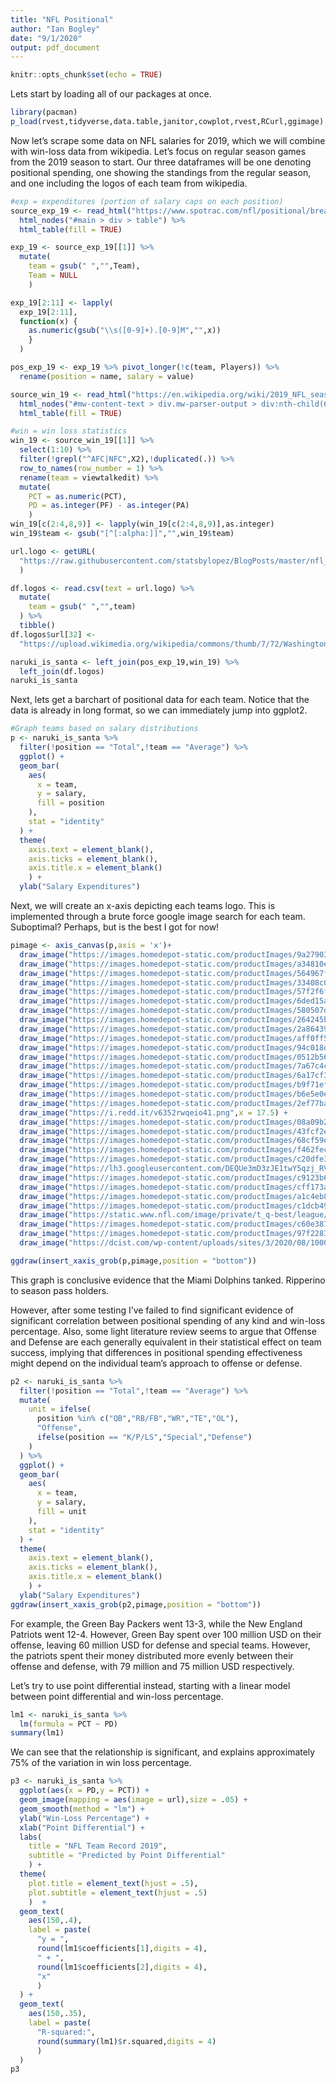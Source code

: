 ```yaml
---
title: "NFL Positional"
author: "Ian Bogley"
date: "9/1/2020"
output: pdf_document
---
```


```r
knitr::opts_chunk$set(echo = TRUE)
```

Lets start by loading all of our packages at once.
```r
library(pacman)
p_load(rvest,tidyverse,data.table,janitor,cowplot,rvest,RCurl,ggimage)
```

Now let's scrape some data on NFL salaries for 2019, which we will combine with win-loss data from wikipedia. Let's focus on regular season games from the 2019 season to start. Our three dataframes will be one denoting positional spending, one showing the standings from the regular season, and one including the logos of each team from wikipedia.
```r
#exp = expenditures (portion of salary caps on each position)
source_exp_19 <- read_html("https://www.spotrac.com/nfl/positional/breakdown/2019/") %>%
  html_nodes("#main > div > table") %>%
  html_table(fill = TRUE)

exp_19 <- source_exp_19[[1]] %>%
  mutate(
    team = gsub(" ","",Team),
    Team = NULL
    )

exp_19[2:11] <- lapply(
  exp_19[2:11],
  function(x) {
    as.numeric(gsub("\\s([0-9]+).[0-9]M","",x))
    }
  )

pos_exp_19 <- exp_19 %>% pivot_longer(!c(team, Players)) %>%
  rename(position = name, salary = value)

source_win_19 <- read_html("https://en.wikipedia.org/wiki/2019_NFL_season") %>%
  html_nodes("#mw-content-text > div.mw-parser-output > div:nth-child(68) > table") %>%
  html_table(fill = TRUE)

#win = win loss statistics
win_19 <- source_win_19[[1]] %>%
  select(1:10) %>%
  filter(!grepl("^AFC|NFC",X2),!duplicated(.)) %>%
  row_to_names(row_number = 1) %>%
  rename(team = viewtalkedit) %>%
  mutate(
    PCT = as.numeric(PCT),
    PD = as.integer(PF) - as.integer(PA)
    )
win_19[c(2:4,8,9)] <- lapply(win_19[c(2:4,8,9)],as.integer)
win_19$team <- gsub("[^[:alpha:]]","",win_19$team)

url.logo <- getURL(
  "https://raw.githubusercontent.com/statsbylopez/BlogPosts/master/nfl_teamlogos.csv"
  )

df.logos <- read.csv(text = url.logo) %>% 
  mutate(
    team = gsub(" ","",team)
  ) %>%
  tibble()
df.logos$url[32] <-
  "https://upload.wikimedia.org/wikipedia/commons/thumb/7/72/Washington_football_team_wlogo.svg/800px-Washington_football_team_wlogo.svg.png"

naruki_is_santa <- left_join(pos_exp_19,win_19) %>% 
  left_join(df.logos)
naruki_is_santa
```

Next, lets get a barchart of positional data for each team. Notice that the data is already in long format, so we can immediately jump into ggplot2.

```r
#Graph teams based on salary distributions
p <- naruki_is_santa %>%
  filter(!position == "Total",!team == "Average") %>%
  ggplot() +
  geom_bar(
    aes(
      x = team,
      y = salary,
      fill = position
    ),
    stat = "identity"
  ) +
  theme(
    axis.text = element_blank(),
    axis.ticks = element_blank(),
    axis.title.x = element_blank()
    ) +
  ylab("Salary Expenditures")
```

Next, we will create an x-axis depicting each teams logo. This is implemented through a brute force google image search for each team. Suboptimal? Perhaps, but is the best I got for now!

```r
pimage <- axis_canvas(p,axis = 'x')+
  draw_image("https://images.homedepot-static.com/productImages/9a279032-674f-42f9-84c7-d4929ebda81f/svn/red-applied-icon-wall-decals-nfop0103-64_1000.jpg",x = .5) +
  draw_image("https://images.homedepot-static.com/productImages/a34810e9-b5dc-44ca-8bda-269968737c69/svn/red-applied-icon-wall-decals-nfop0203-64_1000.jpg",x = 1.5) +
  draw_image("https://images.homedepot-static.com/productImages/564967f1-8f54-4c5c-8b94-22a254ee2e46/svn/purple-applied-icon-wall-decals-nfop0303-64_600.jpg",x = 2.5) +
  draw_image("https://images.homedepot-static.com/productImages/33408c06-da2c-49ca-8155-9b9342dbb992/svn/blue-applied-icon-wall-decals-nfop0401-64_600.jpg",x = 3.5) +
  draw_image("https://images.homedepot-static.com/productImages/57f2f6fe-e452-44c1-987e-e16b4615720a/svn/black-applied-icon-wall-decals-nfop0503-64_1000.jpg",x = 4.5) +
  draw_image("https://images.homedepot-static.com/productImages/6ded15a8-56db-4b7a-b862-959c328734dc/svn/orange-applied-icon-wall-decals-nfop0603-64_1000.jpg",x = 5.5) +
  draw_image("https://images.homedepot-static.com/productImages/580507d4-cdb0-41bf-aee3-5984b521f25a/svn/orange-applied-icon-wall-decals-nfop0703-64_600.jpg",x = 6.5) +
  draw_image("https://images.homedepot-static.com/productImages/264245be-4a33-45e0-8f74-26ba1953d18e/svn/orange-applied-icon-wall-decals-nfoh0803-64_600.jpg",x = 7.5) +
  draw_image("https://images.homedepot-static.com/productImages/2a86439a-a344-40e2-8f67-c141112adfec/svn/blue-applied-icon-wall-decals-nfop0903-64_1000.jpg",x = 8.5) +
  draw_image("https://images.homedepot-static.com/productImages/aff0ff58-54e4-4bbd-9649-e3d764e2968b/svn/white-applied-icon-wall-decals-nfop1003-64_1000.jpg",x = 9.5) +
  draw_image("https://images.homedepot-static.com/productImages/94c018d8-0231-4d33-89e8-939d1c90b287/svn/blue-applied-icon-wall-decals-nfop1103-64_1000.jpg",x = 10.5) +
  draw_image("https://images.homedepot-static.com/productImages/0512b56e-853e-460c-ae32-db03fd897656/svn/green-applied-icon-wall-decals-nfop1203-64_600.jpg",x = 11.5) +
  draw_image("https://images.homedepot-static.com/productImages/7a67c4c6-8406-42e5-8c3b-00992d35937b/svn/blue-applied-icon-wall-decals-nfop1303-64_600.jpg",x = 12.5) +
  draw_image("https://images.homedepot-static.com/productImages/6a17cf30-9813-4d92-b266-7c8c7839faf0/svn/blue-applied-icon-wall-decals-nfop1403-64_1000.jpg",x = 13.5) +
  draw_image("https://images.homedepot-static.com/productImages/b9f71ef3-a8ed-402f-bd93-6e96e3cf49bb/svn/teal-applied-icon-wall-decals-nfop1501-64_600.jpg",x = 14.5) +
  draw_image("https://images.homedepot-static.com/productImages/b6e5e0e3-a321-4077-817e-a0b57c9060be/svn/red-applied-icon-wall-decals-nfop1603-64_600.jpg",x = 15.5) +
  draw_image("https://images.homedepot-static.com/productImages/2ef77bab-3c58-444a-a9ca-8220ded1c117/svn/yellow-applied-icon-wall-decals-nfop2703-64_1000.jpg",x = 16.5) +
  draw_image("https://i.redd.it/v6352rwqeio41.png",x = 17.5) +
  draw_image("https://images.homedepot-static.com/productImages/08a09b25-a938-4318-b5c9-dcffeebc9f05/svn/teal-applied-icon-wall-decals-nfop1803-64_1000.jpg",x = 18.5) +
  draw_image("https://images.homedepot-static.com/productImages/43fcf2e8-c5e4-46ef-b122-259b33a18eb9/svn/purple-applied-icon-wall-decals-nfop1901-64_1000.jpg",x = 19.5) +
  draw_image("https://images.homedepot-static.com/productImages/68cf59da-b0d0-4a4d-8eb1-435aea230076/svn/blue-applied-icon-wall-decals-nfop2003-64_1000.jpg",x = 20.5) +
  draw_image("https://images.homedepot-static.com/productImages/f462fece-17b6-4e62-8575-3b12afcbbb80/svn/gold-applied-icon-wall-decals-nfop2103-64_1000.jpg",x = 21.5) +
  draw_image("https://images.homedepot-static.com/productImages/c20dfe37-4f3b-45e9-9364-fc42158a94a6/svn/blue-applied-icon-wall-decals-nfop2203-64_1000.jpg",x = 22.5) +
  draw_image("https://lh3.googleusercontent.com/DEQUe3mD3zJE1twY5qzj_RVcSIeQttdCkU7LTttJPmLmcIEgzeFtACufYf7FK8p0FPE",x = 23.5) +
  draw_image("https://images.homedepot-static.com/productImages/c9123b60-dfbb-4171-a1db-f018f6b4202e/svn/team-adventure-furniture-wall-signs-n0843-oak-64_1000.jpg",x = 24.5) +
  draw_image("https://images.homedepot-static.com/productImages/cff173a6-a461-4a47-b3d2-ec0847e96816/svn/white-applied-icon-wall-decals-nfop2503-64_1000.jpg",x = 25.5) +
  draw_image("https://images.homedepot-static.com/productImages/a1c4eb83-bc86-42f7-b13f-a70acea100c9/svn/white-applied-icon-wall-decals-nfop2603-64_1000.jpg",x = 26.5) +
  draw_image("https://images.homedepot-static.com/productImages/c1dcb492-0334-4a3a-9799-8704f1c3d206/svn/blue-applied-icon-wall-decals-nfop2903-64_600.jpg",x = 27.5) +
  draw_image("https://static.www.nfl.com/image/private/t_q-best/league/dxibuyxbk0b9ua5ih9hn",x = 28.5) +
  draw_image("https://images.homedepot-static.com/productImages/c60e3818-fb32-4298-a6a1-76a6099619d9/svn/red-applied-icon-wall-decals-nfop3003-64_600.jpg",x = 29.5) +
  draw_image("https://images.homedepot-static.com/productImages/97f22836-ccd1-4b42-a050-308eea5e6929/svn/blue-applied-icon-wall-decals-nfop3103-64_1000.jpg",x = 30.5) +
  draw_image("https://dcist.com/wp-content/uploads/sites/3/2020/08/1000px-Washington_football_team_wlogo.svg_-900x900.png",x = 31.5)
```

```r
ggdraw(insert_xaxis_grob(p,pimage,position = "bottom"))
```

This graph is conclusive evidence that the Miami Dolphins tanked. Ripperino to season pass holders.

However, after some testing I've failed to find significant evidence of significant correlation between positional spending of any kind and win-loss percentage. Also, some light literature review seems to argue that Offense and Defense are each generally equivalent in their statistical effect on team success, implying that differences in positional spending effectiveness might depend on the individual team's approach to offense or defense. 

```r
p2 <- naruki_is_santa %>%
  filter(!position == "Total",!team == "Average") %>%
  mutate(
    unit = ifelse(
      position %in% c("QB","RB/FB","WR","TE","OL"),
      "Offense",
      ifelse(position == "K/P/LS","Special","Defense")
    )
  ) %>%
  ggplot() +
  geom_bar(
    aes(
      x = team,
      y = salary,
      fill = unit
    ),
    stat = "identity"
  ) +
  theme(
    axis.text = element_blank(),
    axis.ticks = element_blank(),
    axis.title.x = element_blank()
    ) +
  ylab("Salary Expenditures")
ggdraw(insert_xaxis_grob(p2,pimage,position = "bottom"))
```


For example, the Green Bay Packers went 13-3, while the New England Patriots went 12-4. However, Green Bay spent over 100 million USD on their offense, leaving 60 million USD for defense and special teams. However, the patriots spent their money distributed more evenly between their offense and defense, with 79 million and 75 million USD respectively. 

Let's try to use point differential instead, starting with a linear model between point differential and win-loss percentage.

```r
lm1 <- naruki_is_santa %>%
  lm(formula = PCT ~ PD)
summary(lm1)
```

We can see that the relationship is significant, and explains approximately 75% of the variation in win loss percentage.

```r
p3 <- naruki_is_santa %>% 
  ggplot(aes(x = PD,y = PCT)) +
  geom_image(mapping = aes(image = url),size = .05) +
  geom_smooth(method = "lm") +
  ylab("Win-Loss Percentage") +
  xlab("Point Differential") +
  labs(
    title = "NFL Team Record 2019", 
    subtitle = "Predicted by Point Differential"
    ) +
  theme(
    plot.title = element_text(hjust = .5),
    plot.subtitle = element_text(hjust = .5)
    )  +
  geom_text(
    aes(150,.4),
    label = paste(
      "y = ",
      round(lm1$coefficients[1],digits = 4),
      " + ",
      round(lm1$coefficients[2],digits = 4),
      "x"
      )
  ) +
  geom_text(
    aes(150,.35),
    label = paste(
      "R-squared:",
      round(summary(lm1)$r.squared,digits = 4)
      )
  )
p3
```